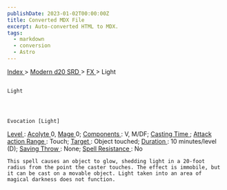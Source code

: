 ```yaml
---
publishDate: 2023-01-02T00:00:00Z
title: Converted MDX File
excerpt: Auto-converted HTML to MDX.
tags:
  - markdown
  - conversion
  - Astro
---
```







[
      Index
     ](-index)
     >
     [
      Modern d20 SRD
     ](modern-d20-srd-index)
     >
     [
      FX
     ](modern-d20-srd-fx-index)
     > Light
    




## 
    Light
   



    Evocation [Light]
   



[
     Level
    ](modern-d20-srd-fx-level)
    :
    [
     Acolyte
    ](modern-d20-srd-classes-advanced-acolyte)
    0,
    [
     Mage
    ](modern-d20-srd-classes-advanced-mage)
    0;
    [
     Components
    ](modern-d20-srd-fx-components)
    : V, M/DF;
    [
     Casting Time
    ](modern-d20-srd-fx-casting-time)
    ;
    [
     Attack action
    ](modern-d20-srd-combat-attack-actions)
[
     Range
    ](modern-d20-srd-fx-range)
    : Touch;
    [
     Target
    ](modern-d20-srd-fx-target)
    : Object touched;
    [
     Duration
    ](modern-d20-srd-fx-duration)
    :  10 minutes/level (D);
    [
     Saving Throw
    ](modern-d20-srd-basics-saving-throws)
    : None;
    [
     Spell Resistance
    ](modern-d20-srd-special-abilities-spell-resistance)
    : No
   



    This spell causes an object to glow, shedding light in a 20-foot radius from the point the caster touches. The effect is immobile, but it can be cast on a movable object. Light taken into an area of magical darkness does not function.
   





